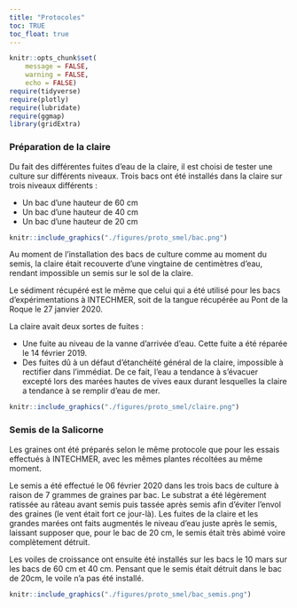 ```yaml
---
title: "Protocoles"
toc: TRUE
toc_float: true
---
```


```r
knitr::opts_chunk$set(
	message = FALSE,
	warning = FALSE,
	echo = FALSE)
require(tidyverse)
require(plotly)
require(lubridate)
require(ggmap)
library(gridExtra)
```

### Préparation de la claire

Du fait des différentes fuites d’eau de la claire, il est choisi de tester une culture sur différents niveaux. Trois bacs ont été installés dans la claire sur trois niveaux différents : 

- Un bac d’une hauteur de 60 cm
- Un bac d’une hauteur de 40 cm
- Un bac d’une hauteur de 20 cm

```r
knitr::include_graphics("./figures/proto_smel/bac.png")
```

Au moment de l’installation des bacs de culture comme au moment du semis, la claire était recouverte d’une vingtaine de centimètres d’eau, rendant impossible un semis sur le sol de la claire.

Le sédiment récupéré est le même que celui qui a été utilisé pour les bacs d’expérimentations à INTECHMER, soit de la tangue récupérée au Pont de la Roque le 27 janvier 2020. 

La claire avait deux sortes de fuites :

- Une fuite au niveau de la vanne d’arrivée d’eau. Cette fuite a été réparée le 14 février 2019.
- Des fuites dû à un défaut d’étanchéité général de la claire, impossible à rectifier dans l’immédiat. De ce fait, l’eau a tendance à s’évacuer excepté lors des marées hautes de vives eaux durant lesquelles la claire a tendance à se remplir d’eau de mer.

```r
knitr::include_graphics("./figures/proto_smel/claire.png")
```

### Semis de la Salicorne

Les graines ont été préparés selon le même protocole que pour les essais effectués à INTECHMER, avec les mêmes plantes récoltées au même moment.  

Le semis a été effectué le 06 février 2020 dans les trois bacs de culture à raison de 7 grammes de graines par bac. Le substrat a été légèrement ratissée au râteau avant semis puis tassée après semis afin d’éviter l’envol des graines (le vent était fort ce jour-là).
Les fuites de la claire et les grandes marées ont faits augmentés le niveau d’eau juste après le semis, laissant supposer que, pour le bac de 20 cm, le semis était très abimé voire complètement détruit.  

Les voiles de croissance ont ensuite été installés sur les bacs le 10 mars sur les bacs de 60 cm et 40 cm. Pensant que le semis était détruit dans le bac de 20cm, le voile n’a pas été installé.

```r
knitr::include_graphics("./figures/proto_smel/bac_semis.png")
```


